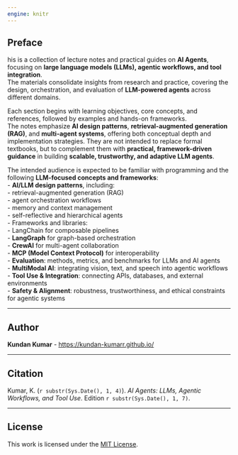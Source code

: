 ```yaml
---
engine: knitr
---
```


## Preface {.unnumbered}
his is a collection of lecture notes and practical guides on **AI Agents**, focusing on **large language models (LLMs), agentic workflows, and tool integration**.  
The materials consolidate insights from research and practice, covering the design, orchestration, and evaluation of **LLM-powered agents** across different domains.  

Each section begins with learning objectives, core concepts, and references, followed by examples and hands-on frameworks.  
The notes emphasize **AI design patterns**, **retrieval-augmented generation (RAG)**, and **multi-agent systems**, offering both conceptual depth and implementation strategies. They are not intended to replace formal textbooks, but to complement them with **practical, framework-driven guidance** in building **scalable, trustworthy, and adaptive LLM agents**.  

The intended audience is expected to be familiar with programming and the following **LLM-focused concepts and frameworks**:  
- **AI/LLM design patterns**, including:  
  - retrieval-augmented generation (RAG)  
  - agent orchestration workflows  
  - memory and context management  
  - self-reflective and hierarchical agents  
- Frameworks and libraries:  
    - LangChain for composable pipelines  
  - **LangGraph** for graph-based orchestration  
  - **CrewAI** for multi-agent collaboration  
  - **MCP (Model Context Protocol)** for interoperability  
- **Evaluation**: methods, metrics, and benchmarks for LLMs and AI agents  
- **MultiModal AI**: integrating vision, text, and speech into agentic workflows  
- **Tool Use & Integration**: connecting APIs, databases, and external environments  
- **Safety & Alignment**: robustness, trustworthiness, and ethical constraints for agentic systems  

---

## Author {.unnumbered}

**Kundan Kumar**  - <https://kundan-kumarr.github.io/>

---

## Citation {.unnumbered}

Kumar, K. (`r substr(Sys.Date(), 1, 4)`). *AI Agents: LLMs, Agentic Workflows, and Tool Use*. Edition `r substr(Sys.Date(), 1, 7)`.

---

## License {.unnumbered}

This work is licensed under the [MIT License](https://opensource.org/licenses/MIT).
